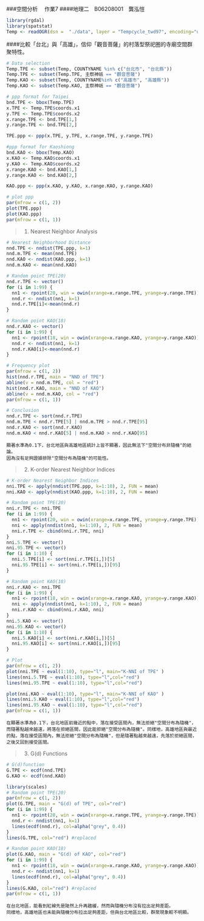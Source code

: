###空間分析　 作業7
####地理二　B06208001　龔泓愷
```r
library(rgdal)
library(spatstat)
Temp <- readOGR(dsn =  "./data", layer = "Tempcycle_twd97", encoding="utf8")
```

####比較「台北」與「高雄」，信仰「觀音菩薩」的村落型祭祀圈的寺廟空間群聚特性。    
```r
# Data selection
Temp.TPE <- subset(Temp, COUNTYNAME %in% c("台北市", "台北縣"))
Temp.TPE <- subset(Temp.TPE, 主祭神祇 == "觀音菩薩")
Temp.KAO <- subset(Temp, COUNTYNAME%in% c("高雄市", "高雄縣"))
Temp.KAO <- subset(Temp.KAO, 主祭神祇 == "觀音菩薩")

# ppp format for Taipei
bnd.TPE <- bbox(Temp.TPE)
x.TPE <- Temp.TPE$coords.x1
y.TPE <- Temp.TPE$coords.x2
x.range.TPE <- bnd.TPE[1,]
y.range.TPE <- bnd.TPE[2,]

TPE.ppp <- ppp(x.TPE, y.TPE, x.range.TPE, y.range.TPE)

#ppp format for Kaoshiong
bnd.KAO <- bbox(Temp.KAO)
x.KAO <- Temp.KAO$coords.x1
y.KAO <- Temp.KAO$coords.x2
x.range.KAO <- bnd.KAO[1,]
y.range.KAO <- bnd.KAO[2,]

KAO.ppp <- ppp(x.KAO, y.KAO, x.range.KAO, y.range.KAO)

# plot ppp
par(mfrow = c(1, 2))
plot(TPE.ppp)
plot(KAO.ppp)
par(mfrow = c(1, 1))
```

> 1. Nearest Neighbor Analysis    

```r
# Nearest Neighborhood Distance
nnd.TPE <- nndist(TPE.ppp, k=1)
nnd.m.TPE <- mean(nnd.TPE)
nnd.KAO <- nndist(KAO.ppp, k=1)
nnd.m.KAO <- mean(nnd.KAO)

# Random point TPE(20)
nnd.r.TPE <- vector()
for (i in 1:99) {
  nn1 <- rpoint(20, win = owin(xrange=x.range.TPE, yrange=y.range.TPE))
  nnd.r <- nndist(nn1, k=1)
  nnd.r.TPE[i]<-mean(nnd.r)
}

# Random point KAO(18)
nnd.r.KAO <- vector()
for (i in 1:99) {
  nn1 <- rpoint(18, win = owin(xrange=x.range.KAO, yrange=y.range.KAO))
  nnd.r <- nndist(nn1, k=1)
  nnd.r.KAO[i]<-mean(nnd.r)
}

# Frequency plot
par(mfrow = c(1, 2))
hist(nnd.r.TPE, main = "NND of TPE")
abline(v = nnd.m.TPE, col = "red")
hist(nnd.r.KAO, main = "NND of KAO")
abline(v = nnd.m.KAO, col = "red")
par(mfrow = c(1, 1))

# Conclusion
nnd.r.TPE <- sort(nnd.r.TPE)
nnd.m.TPE < nnd.r.TPE[5] | nnd.m.TPE > nnd.r.TPE[95]
nnd.r.KAO <- sort(nnd.r.KAO)
nnd.m.KAO < nnd.r.KAO[5] | nnd.m.KAO > nnd.r.KAO[95]
```

    顯著水準為0.1下，台北地區與高雄地區統計上皆不顯著，因此無法下"空間分布非隨機"的結論。
    因為沒有足夠證據排除"空間分布為隨機"的可能性。

> 2. K-order Nearest Neighbor Indices    

```r
# K-order Nearest Neighbor Indices
nni.TPE <- apply(nndist(TPE.ppp, k=1:10), 2, FUN = mean)
nni.KAO <- apply(nndist(KAO.ppp, k=1:10), 2, FUN = mean)

# Random point TPE(20)
nni.r.TPE <- nni.TPE
for (i in 1:99) {
  nn1 <- rpoint(20, win = owin(xrange=x.range.TPE, yrange=y.range.TPE))
  nni <- apply(nndist(nn1, k=1:10), 2, FUN = mean)
  nni.r.TPE <- cbind(nni.r.TPE, nni)
}
nni.5.TPE <- vector()
nni.95.TPE <- vector()
for (i in 1:10) {
  nni.5.TPE[i] <- sort(nni.r.TPE[i,])[5]
  nni.95.TPE[i] <- sort(nni.r.TPE[i,])[95]
}

# Random point KAO(18)
nni.r.KAO <- nni.TPE
for (i in 1:99) {
  nn1 <- rpoint(18, win = owin(xrange=x.range.KAO, yrange=y.range.KAO))
  nni <- apply(nndist(nn1, k=1:10), 2, FUN = mean)
  nni.r.KAO <- cbind(nni.r.KAO, nni)
}
nni.5.KAO <- vector()
nni.95.KAO <- vector()
for (i in 1:10) {
  nni.5.KAO[i] <- sort(nni.r.KAO[i,])[5]
  nni.95.KAO[i] <- sort(nni.r.KAO[i,])[95]
}

# Plot
par(mfrow = c(1, 2))
plot(nni.TPE ~ eval(1:10), type="l", main="K-NNI of TPE" )
lines(nni.5.TPE ~ eval(1:10), type="l",col="red")
lines(nni.95.TPE ~ eval(1:10), type="l",col="red")

plot(nni.KAO ~ eval(1:10), type="l", main="K-NNI of KAO" )
lines(nni.5.KAO ~ eval(1:10), type="l",col="red")
lines(nni.95.KAO ~ eval(1:10), type="l",col="red")
par(mfrow = c(1, 1))
```

    在顯著水準為0.1下，台北地區前幾近的點中，落在接受區間內，無法拒絕"空間分布為隨機"，而隨著點越來越遠，將落在拒絕區間，因此能拒絕"空間分布為隨機"。同樣地，高雄地區與最近的點，落在接受區間內，無法拒絕"空間分布為隨機"，但是隨著點越來越遠，先落於拒絕區間，之後又回到接受區間。

> 3. G(d) Functions

```r
# G(d)function
G.TPE <- ecdf(nnd.TPE)
G.KAO <- ecdf(nnd.KAO)

library(scales)
# Random point TPE(20)
par(mfrow = c(1, 2))
plot(G.TPE, main = "G(d) of TPE", col="red")
for (i in 1:99) {
  nn1 <- rpoint(20, win = owin(xrange=x.range.TPE, yrange=y.range.TPE))
  nnd.r <- nndist(nn1, k=1)
  lines(ecdf(nnd.r), col=alpha("grey", 0.4))
}
lines(G.TPE, col="red") #replaced

# Random point KAO(18)
plot(G.KAO, main = "G(d) of KAO", col="red")
for (i in 1:99) {
  nn1 <- rpoint(18, win = owin(xrange=x.range.KAO, yrange=y.range.KAO))
  nnd.r <- nndist(nn1, k=1)
  lines(ecdf(nnd.r), col=alpha("grey", 0.4))
}
lines(G.KAO, col="red") #replaced
par(mfrow = c(1, 1))
```

    在台北地區，能看到紅線先是陡然上升再趨緩，然而與隨機分布沒有拉出足夠差距。
    同樣地，高雄地區也未能與隨機分布拉出足夠差距，但與台北地區比較，群聚現象較不明顯。